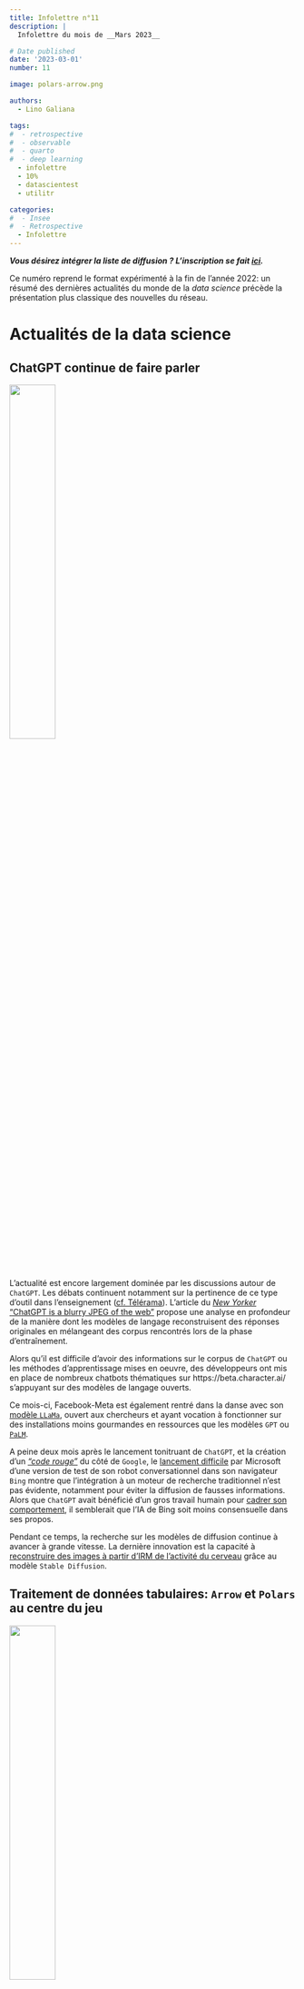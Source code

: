 ```yaml
---
title: Infolettre n°11
description: |
  Infolettre du mois de __Mars 2023__

# Date published
date: '2023-03-01'
number: 11

image: polars-arrow.png

authors:
  - Lino Galiana

tags:
#  - retrospective
#  - observable
#  - quarto
#  - deep learning
  - infolettre
  - 10%
  - datascientest
  - utilitr

categories:
#  - Insee
#  - Retrospective
  - Infolettre
---
```


:::{.callout-note}

__*Vous désirez intégrer la liste de diffusion ? L'inscription se fait [ici](https://framaforms.org/integration-reseau-des-data-scientists-1676407156).*__

:::

Ce numéro reprend le format expérimenté à la fin de l'année 2022:
un résumé des dernières actualités
du monde de la _data science_ précède la présentation plus classique des
nouvelles du réseau.  


# Actualités de la data science

## ChatGPT continue de faire parler

![](https://ssphub.netlify.app/post/retrospective2022/featured.png){width="40%" fig-align="center"}

L'actualité est encore largement dominée par les
discussions autour de `ChatGPT`.
Les débats continuent notamment sur la pertinence de
ce type d'outil dans l'enseignement ([cf. Télérama](https://www.telerama.fr/enfants/chatgpt-a-l-ecole-et-si-c-etait-bien-7014474.php)).
L'article du [_New Yorker_ "ChatGPT is a blurry JPEG of the web"](https://www.newyorker.com/tech/annals-of-technology/chatgpt-is-a-blurry-jpeg-of-the-web?utm_campaign=Data_Elixir&utm_source=Data_Elixir_424)
propose une analyse en profondeur de la manière dont les modèles
de langage reconstruisent des réponses originales en mélangeant
des corpus rencontrés lors de la phase d'entraînement. 

Alors qu'il est difficile d'avoir des informations sur le corpus
de `ChatGPT` ou les méthodes d'apprentissage mises en oeuvre, 
des développeurs ont mis en place de
nombreux chatbots thématiques sur https://beta.character.ai/
s'appuyant sur des modèles de langage ouverts. 

Ce mois-ci, Facebook-Meta est également rentré dans la danse avec son 
[modèle `LLaMa`](https://ai.facebook.com/blog/large-language-model-llama-meta-ai/),
ouvert aux chercheurs et ayant vocation à fonctionner sur des installations
moins gourmandes en ressources que les modèles `GPT` ou [`PaLM`](https://ai.googleblog.com/2022/04/pathways-language-model-palm-scaling-to.html).

A peine deux mois après le lancement tonitruant de `ChatGPT`,
et la création d'un _["code rouge"](https://www.nytimes.com/2022/12/21/technology/ai-chatgpt-google-search.html)_
du côté de `Google`, le [lancement difficile](https://www.lemonde.fr/economie/article/2023/02/22/les-rates-du-robot-conversationnel-de-microsoft-sur-bing_6162869_3234.html) par Microsoft 
d'une version de test de son robot conversationnel dans son navigateur `Bing`
montre que l'intégration à un moteur de recherche 
traditionnel n'est pas évidente, notamment pour éviter la diffusion de fausses informations. 
Alors que `ChatGPT` avait bénéficié d'un gros travail humain pour [cadrer son comportement](https://time.com/6247678/openai-chatgpt-kenya-workers/), il semblerait que l'IA de Bing
soit moins consensuelle dans ses propos.

Pendant ce temps, la recherche sur les modèles de diffusion continue à avancer à grande
vitesse. La dernière innovation est la capacité
à [reconstruire des images à partir d'IRM de l'activité du cerveau](https://sites.google.com/view/stablediffusion-with-brain/)
grâce au modèle `Stable Diffusion`. 

## Traitement de données tabulaires: `Arrow` et `Polars` au centre du jeu

![](polars-arrow.png){fig-align="center" width=40%}

Du côté des données tabulaires plus traditionnelles, 
Apache `Arrow` continue de s'affirmer comme un incontournable. 

La version 2.0 de `Pandas` qui vient de sortir permet de plus facilement
s'appuyer, en arrière-plan, sur `Arrow` plutôt que `Numpy`
qui offre des performances et des fonctionnalités
limitées sur données non numériques (cf. [https://datapythonista.me](https://datapythonista.me/blog/pandas-20-and-the-arrow-revolution-part-i)). 
Il s'agissait d'une des limites majeures de `Pandas`, identifiées dès 2017 par son
créateur Wes McKinney ([voir ici](https://wesmckinney.com/blog/apache-arrow-pandas-internals/))
qui est également très impliqué dans le développement d'Apache `Arrow`.

La librairie [`Polars`](https://www.pola.rs/) connait
une certaine [_hype_](https://airbyte.com/blog/pandas-2-0-ecosystem-arrow-polars-duckdb#the-alternatives) et va sans doute
devenir dans les mois à venir une librairie incontournable, en alternative à `Pandas`.
La [dernière version de `DuckDB`](https://duckdb.org/2023/02/13/announcing-duckdb-070.html) (sortie mi-février)
renforce l'interconnexion entre ces deux écosystèmes ([exemples](https://duckdb.org/docs/guides/python/polars.html)). 
Si vous voulez en savoir plus sur `Polars`, il est recommandé de suivre l'évolution de 
la liste _["Awesome Polars"](https://github.com/ddotta/awesome-polars)_ faite par Damien Dotta
(relayée par la très bonne _newsletter_ du site [Data Elixir](https://dataelixir.com/)) et 
de lire le _post_ à venir prochainement sur le blog de notre réseau.

Par ailleurs, l'article de Jordan Tigani ["Big data is dead"](https://motherduck.com/blog/big-data-is-dead/?utm_campaign=Data_Elixir&utm_source=Data_Elixir_424) vaut le détour. 

## `Huggingface.js`: l'API d'`HuggingFace` directement accessible depuis un navigateur web

![](hf-js.png){fig-align="center" width=40%}


`Huggingface` et `Observable` sont chacun devenus des incontournables dans leur domaine
(voir notre [_newsletter_ de décembre](https://ssphub.netlify.app/post/retrospective2022/)).
Alors un rapprochement entre ces deux univers, permettant d'utiliser
de nombreux modèles d'apprentissage via l'API d'`HuggingFace` directement dans le navigateur,
ça donne envie de s'amuser.

Le _notebook_, disponible
sur [`Observable`](https://observablehq.com/@huggingface/hello-huggingface-js-inference),
illustre la richesse des fonctionnalités disponibles. 


# Actualités du réseau: événements à venir

Place aux actualités de notre réseau avec les prochains événements
que nous organisons. 

## Première journée du réseau en avril

![](treso.webp){fig-align="center" width=30%}



Notre réseau organise des événements
virtuels depuis un an.
Pour renforcer l'esprit communautaire, nous proposons
une __journée du réseau le 17 avril, en présentiel__ 📅. 

Cet événement aura lieu dans le
tiers-lieu [la Tréso](https://www.latreso.fr/) à Malakoff. 
Pendant la journée se succèderont
plusieurs séquences pour
construire ensemble le réseau, partager autour du sujet
de la _data science_ et échanger ensemble.

Le programme et les
modalités pratiques d'inscription seront communiqués prochainement ! 
Vous pouvez néanmoins déjà marquer la date dans votre calendrier. 

## Présentation de la documentation collaborative _Carpentries_

Pour favoriser l'adoption des langages `R`, `Python` et `Git`
dans les administrations, le
programme `ModernStat` piloté par l'OCDE et Statistics Canada,
a lancé un projet nommé `Meta Academy` et
s'est rapproché de l'organisation américaine `Carpentries`
dont l'objectif est de proposer
des parcours progressifs de formation
dans les langages _open source_, associés à des documentations
disponibles de manière ouverte. 

L'absence de contenu en Français et l'orientation principalement
académique des [contenus](https://datacarpentry.org/lessons/)
a amené le programme `ModernStat` 
à proposer aux _Carpentries_ de créer de nouveaux parcours
de formations en Français. Ces programmes seraient créés
par des membres de la communauté francophone des utilisateurs
des langages `R`, `Python` et `Git`.

Kate Burnett-Isaacs, de Statistics Canada, nous présentera 
l'initiative le __mardi 28 mars à 15h__ 📅
([invitation `Outlook` ](https://minio.lab.sspcloud.fr/lgaliana/ssphub/files/newsletter_11/carpentries.ics)).
La présentation aura lieu
en Anglais et sera suivie d'un
échange (Français et Anglais possibles).
Si vous êtes intéressés
par la manière dont les nombreux contenus créés par
les membres du réseau pourraient prendre place
dans ce cadre, n'hésitez pas à venir pour en savoir plus !
Informations pratiques [ici](https://ssphub.netlify.app/talk/presentation-du-projet-meta-academy-carpentries/) !


## Masterclass datascientest

![](datascientest.png){fig-align="center" width="25%"} 

Les inscriptions à nos cycles de _masterclass_ `datascientest` sont toujours
ouvertes ! Pendant le mois de mars, nous continuerons d'avancer dans
les __deux cursus parallèles__.

En premier lieu, 
la masterclass d'introduction au deep learning (__10 mars de 10h à 12h__ 📅)
permettra d'initier notre
parcours de _computer vision_ avec la présentation de 
certains concepts 
centraux du _deep learning_ (perceptron, convolution, _transfer learning_...).

La deuxième session mensuelle, ayant lieu le __24 mars de 10h à 12h__ 📅
sera elle l'occasion
d'avancer dans notre parcours NLP 
grâce au sujet de la similarité textuelle et de la classification de textes avec
des méthodes d'_embeddings_.

:::{.callout-note}

__Pour vous inscrire, il suffit de remplir [ce formulaire](https://framaforms.org/participation-aux-masterclass-datascientest-1675096179) !__

:::



# Actualités du réseau: dernières nouveautés

## Onyxia

![](https://ssphub.netlify.app/post/onyxia/featured.png){fig-align="center" width="45%"} 

Le [dernier post](https://ssphub.netlify.app/post/onyxia/) sur le site
web du réseau revient sur le projet `Onyxia`, 
le logiciel initié par l'équipe innovation de l'Insee et mis à disposition
sur [`Github`](https://github.com/InseeFrLab/onyxia-web) pour 
permettre à d'autres organisations de développer une infrastructure
de _data science_ à l'état de l'art.

Pour en savoir plus
sur le contexte de naissance d'Onyxia,
les choix techniques mis en oeuvre ou la communauté des 
réutilisateurs, c'est [par ici](https://ssphub.netlify.app/post/onyxia/).


## Replay de l'événement autour des packages facilitant l'accès à l'open data de l'Insee

![](dessin-opendata.png){fig-align="center" width="40%"} 

Le _replay_ des présentations des
packages [`Doremifasol`](https://inseefrlab.github.io/DoReMIFaSol/) (`R`)
et [`Pynsee`](https://github.com/InseeFrLab/pynsee) (`Python`) lors de notre
événement du __13 février__ autour des packages facilitant l'accès
à l'open data de l'Insee est en ligne ! 

La vidéo et les supports présentés sont mis à disposition
sur le [site web du réseau](https://ssphub.netlify.app/talk/presentation-des-packages-r-et-python-pour-acceder-a-lopen-data-de-linsee/)

## Programme 10%

La journée de lancement du programme 10% annonce une saison prometteuse !
Plus de 50 personnes, issues d'un large panel d'administrations, se 
sont rencontrées et ont échangées autour de projets mutualisables. 
Au final, une demi-douzaine de projets ont déjà été identifiés. 

Si vous n'étiez pas disponible lors de cette première journée, il 
est possible à tout moment de rejoindre cette communauté.
Le prochain atelier a lieu le __14 mars au Lieu de la Transformation Publique__ 📅 !